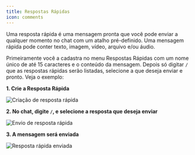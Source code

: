 ```yaml
---
title: Respostas Rápidas
icon: comments
---
```


Uma resposta rápida é uma mensagem pronta que você pode enviar a qualquer momento no chat com um atalho pré-definido. Uma mensagem rápida pode conter texto, imagem, vídeo, arquivo e/ou áudio.

Primeiramente você a cadastra no menu Respostas Rápidas com um nome único de até 15 caracteres e o conteúdo da mensagem. Depois só digitar `/` que as respostas rápidas serão listadas, selecione a que deseja enviar e pronto. Veja o exemplo:

**1. Crie a Resposta Rápida**
<Frame>
  <img
    src="/images/quick-answer/quick-answer.png"
    alt="Criação de resposta rápida"
    className="rounded-lg"
  />
</Frame>

**2. No chat, digite `/`, e selecione a resposta que deseja enviar**
<Frame>
  <img
    src="/images/quick-answer/quick-answer-chat.png"
    alt="Envio de resposta rápida"
    className="rounded-lg"
  />
</Frame>

**3. A mensagem será enviada**
<Frame>
  <img
    src="/images/quick-answer/quick-answer-chat-2.png"
    alt="Resposta rápida enviada"
    className="rounded-lg"
  />
</Frame>
